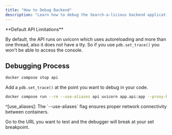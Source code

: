 ```yaml
---
title: "How to Debug Backend"
description: "Learn how to debug the Search-a-licious backend application. This guide provides instructions on stopping the default API instance, setting breakpoints with pdb, and running the uvicorn server in a way that supports debugging."
---
```



<Callout type="warning">
**Default API Limitations**

By default, the API runs on uvicorn which uses autoreloading and more than one thread, also it does not have a tty. So if you use `pdb.set_trace()` you won't be able to access the console.
</Callout>

## Debugging Process

<Steps>
<Step title="Stop API Instance">

```bash title="Stop Default API"
docker compose stop api
```

</Step>
<Step title="Add Breakpoint">

Add a `pdb.set_trace()` at the point you want to debug in your code.

</Step>
<Step title="Launch Debug Server">

```bash title="Start Debug Server"
docker compose run --rm --use-aliases api uvicorn app.api:app --proxy-headers --host 0.0.0.0 --port 8000 --reload
```

<Callout type="info">
^[use_aliases]: The `--use-aliases` flag ensures proper network connectivity between containers.
</Callout>

</Step>
<Step title="Test Your Code">

Go to the URL you want to test and the debugger will break at your set breakpoint.

</Step>
</Steps>